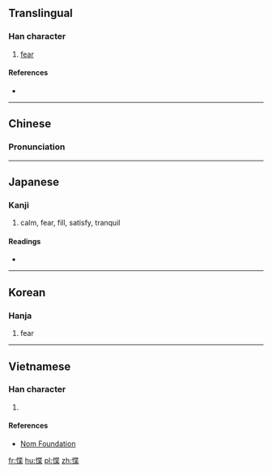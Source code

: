==Translingual==

===Han character===
{{Han char|rn=61|rad=心|as=09|sn=12|four=9409<sub>4</sub>|canj=心心廿木 (PPTD)|ids=⿰[[忄]][[枼]]}}

# [[fear]]

====References====
* {{Han ref|kx=0392.290|dkj=10861|dj=0728.130|hdz=42326.040|uh=60F5|ud=24821|bh=D944|bd=55620}}

----

==Chinese==
{{zh-hanzi-box|[[惵]]}}

===Pronunciation===
{{zh-pron
|m=dié
|c=dip6
|mc=y
|oc=y
|cat=
}}

----

==Japanese==

===Kanji===
{{ja-kanji|grade=|rs=心09}}

# calm, fear, fill, satisfy, tranquil

====Readings====
* {{ja-readings|on=[[ちょう]] (chō), [[じょう]] (jō), [[きょう]] (kyō)|kun=[[やすらか]] (yasuraka)}}

----

==Korean==

===Hanja===
{{ko-hanja|hangeul=접|rv=jeop|mr=chŏp|y=cep}}

# fear

----

==Vietnamese==

===Han character===
{{vi-readings|rs=心09| hanviet = đẹp}}

# {{defn|lang=vi|sort=心09}}

====References====
*[http://nomfoundation.org/common/nom_details.php?codepoint=60f5 Nom Foundation]

[[fr:惵]]
[[hu:惵]]
[[pl:惵]]
[[zh:惵]]